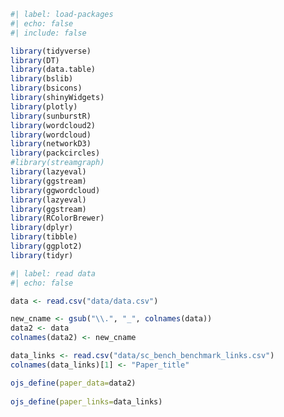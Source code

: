 <!-- Load data -->

```r
#| label: load-packages
#| echo: false
#| include: false

library(tidyverse)
library(DT)
library(data.table)
library(bslib)
library(bsicons)
library(shinyWidgets)
library(plotly)
library(sunburstR)
library(wordcloud2)
library(wordcloud)
library(networkD3)
library(packcircles)
#library(streamgraph)
library(lazyeval)
library(ggstream)
library(ggwordcloud)
library(lazyeval)
library(ggstream)
library(RColorBrewer)
library(dplyr)
library(tibble)
library(ggplot2)
library(tidyr)
```

```r
#| label: read data
#| echo: false

data <- read.csv("data/data.csv")

new_cname <- gsub("\\.", "_", colnames(data))
data2 <- data
colnames(data2) <- new_cname

data_links <- read.csv("data/sc_bench_benchmark_links.csv")
colnames(data_links)[1] <- "Paper_title"

ojs_define(paper_data=data2)
 
ojs_define(paper_links=data_links)


```


